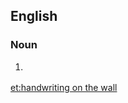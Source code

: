 ==English==
{{wikipedia|The writing on the wall}}

===Noun===
{{en-noun|-}}

# {{lb|en|idiomatic}} {{form of|alternative form|writing on the wall|lang=en}}

[[et:handwriting on the wall]]